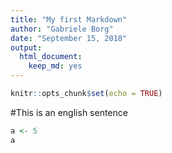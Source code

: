 ```yaml
---
title: "My first Markdown"
author: "Gabriele Borg"
date: "September 15, 2018"
output: 
  html_document: 
    keep_md: yes
---
```


```r
knitr::opts_chunk$set(echo = TRUE)
```

#This is an english sentence

```r
a <- 5 
a
```

